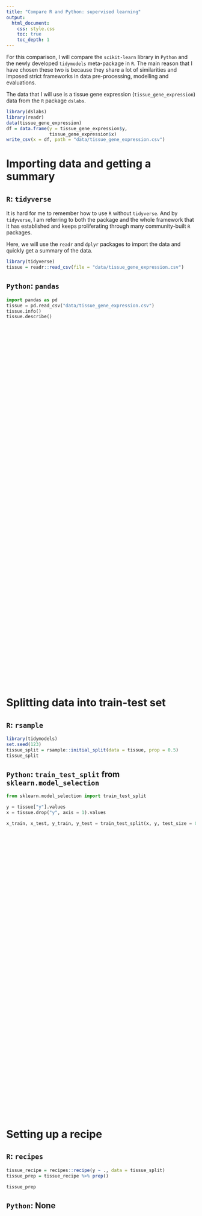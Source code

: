 ```yaml
---
title: "Compare R and Python: supervised learning"
output: 
  html_document:
    css: style.css
    toc: true
    toc_depth: 1
---
```


For this comparison, I will compare the `scikit-learn` library in `Python` and the newly developed `tidymodels` meta-package in `R`. The main reason that I have chosen these two is because they share a lot of similarities and imposed strict frameworks in data pre-processing, modelling and evaluations. 

The data that I will use is a tissue gene expression (`tissue_gene_expression`) data from the `R` package `dslabs`.

```r
library(dslabs)
library(readr)
data(tissue_gene_expression)
df = data.frame(y = tissue_gene_expression$y,
                tissue_gene_expression$x)
write_csv(x = df, path = "data/tissue_gene_expression.csv")
```


# Importing data and getting a summary 

<div class="left">

## `R`: `tidyverse`

It is hard for me to remember how to use `R` without `tidyverse`. And by `tidyverse`, I am referring to both the package and the whole framework that it has established and keeps proliferating through many community-built `R` packages. 

Here, we will use the `readr` and `dplyr` packages to import the data and quickly get a summary of the data. 

```r
library(tidyverse)
tissue = readr::read_csv(file = "data/tissue_gene_expression.csv")
```

</div>

<div class="right">

## `Python`: `pandas`

```python
import pandas as pd
tissue = pd.read_csv("data/tissue_gene_expression.csv")
tissue.info()
tissue.describe()
```

</div>

<div style="margin-bottom:1000px;">
</div>

# Splitting data into train-test set

<div class="left">

## `R`: `rsample`

```r
library(tidymodels)
set.seed(123)
tissue_split = rsample::initial_split(data = tissue, prop = 0.5)
tissue_split
```

</div>

<div class="right">
## `Python`: `train_test_split` from `sklearn.model_selection`

```python
from sklearn.model_selection import train_test_split

y = tissue["y"].values
x = tissue.drop("y", axis = 1).values

x_train, x_test, y_train, y_test = train_test_split(x, y, test_size = 0.5, random_state = 123)
```

</div>

<div style="margin-bottom:800px;">
</div>

# Setting up a recipe

<div class="left">
## `R`: `recipes`
```r
tissue_recipe = recipes::recipe(y ~ ., data = tissue_split)
tissue_prep = tissue_recipe %>% prep()

tissue_prep
```

</div>

<div class="right">
## `Python`: None
</div>

<div style="margin-bottom:800px;">
</div>

# Defining a (random forest) model

<div class="left">

## `R`: `parsnip`

```r
rf_model = rand_forest() %>%
  set_args(trees = 100) %>% 
  set_engine("randomForest") %>% 
  set_mode("classification")
```

</div>

<div class="right">

## `Python`: `sklearn.ensemble`

```python
from sklearn.ensemble import RandomForestClassifier
steps = [('rf', RandomForestClassifier())]
```

</div>

<div style="margin-bottom:800px;">
</div>

# Setting up a workflow/pipeline

<div class="left">
## `R`: `workflowr`

```r
rf_workflow = workflow() %>% 
  add_recipe(tissue_recipe) %>% 
  add_model(rf_model)

rf_pred_tbl = predict(rf_workflow %>% fit(data = training(tissue_split)), 
                      new_data = testing(tissue_split))

rf_pred_tbl = rf_pred_tbl %>% 
  dplyr::mutate(true = testing(tissue_split)$y)

rf_pred_tbl
```

</div>

<div class="right">

## `Python`: `Pipeline` from `sklearn.pipeline`

```python
from sklearn.pipeline import Pipeline
pipeline = Pipeline(steps = steps)

rf_pipeline_model = pipeline.fit(x_train, y_train)

rf_pred_tbl = pd.DataFrame(
{"true": y_test,
"pred": rf_pipeline_model.predict(x_test)})

rf_pred_tbl
```

</div>


<div style="margin-bottom:800px;">
</div>

# Session info

```r
sessioninfo::session_info()
```